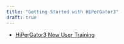```yaml
---
title: "Getting Started with HiPerGator3"
draft: true
---
```


- [HiPerGator3 New User Training](https://help.rc.ufl.edu/doc/New_user_training)
